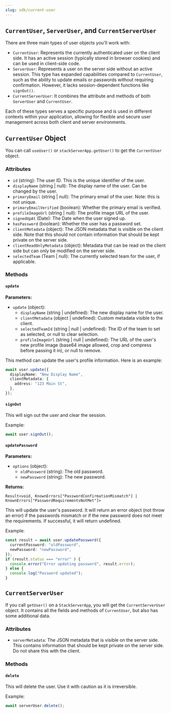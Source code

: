 ```yaml
---
slug: sdk/current-user
---
```


## `CurrentUser`, `ServerUser`, and `CurrentServerUser`

There are three main types of user objects you'll work with:

- `CurrentUser`: Represents the currently authenticated user on the client side. It has an active session (typically stored in browser cookies) and can be used in client-side code.
- `ServerUser`: Represents a user on the server side without an active session. This type has expanded capabilities compared to `CurrentUser`, such as the ability to update emails or passwords without requiring confirmation. However, it lacks session-dependent functions like `signOut()`.
- `CurrentServerUser`: It combines the attribute and methods of both `ServerUser` and `CurrentUser`.

Each of these types serves a specific purpose and is used in different contexts within your application, allowing for flexible and secure user management across both client and server environments.

## `CurrentUser` Object

You can call `useUser()` or `stackServerApp.getUser()` to get the `CurrentUser` object.

### Attributes

- `id` (string): The user ID. This is the unique identifier of the user.
- `displayName` (string | null): The display name of the user. Can be changed by the user.
- `primaryEmail` (string | null): The primary email of the user. Note: this is not unique.
- `primaryEmailVerified` (boolean): Whether the primary email is verified.
- `profileImageUrl` (string | null): The profile image URL of the user.
- `signedUpAt` (Date): The Date when the user signed up.
- `hasPassword` (boolean): Whether the user has a password set.
- `clientMetadata` (object): The JSON metadata that is visible on the client side. Note that this should not contain information that should be kept private on the server side.
- `clientReadOnlyMetadata` (object): Metadata that can be read on the client side but can only be modified on the server side.
- `selectedTeam` (Team | null): The currently selected team for the user, if applicable.

### Methods

#### `update`

**Parameters:**

- `update` (object):
  - `displayName` (string | undefined): The new display name for the user.
  - `clientMetadata` (object | undefined): Custom metadata visible to the client.
  - `selectedTeamId` (string | null | undefined): The ID of the team to set as selected, or null to clear selection.
  - `profileImageUrl` (string | null | undefined): The URL of the user's new profile image (base64 image allowed, crop and compress before passing it in), or null to remove.

This method can update the user's profile information. Here is an example:

```typescript
await user.update({
  displayName: "New Display Name",
  clientMetadata: {
    address: "123 Main St",
  },
});
```

#### `signOut`

This will sign out the user and clear the session.

Example: 
```typescript
await user.signOut();
```

#### `updatePassword`

**Parameters:**

- `options` (object):
  - `oldPassword` (string): The old password.
  - `newPassword` (string): The new password.

**Returns:**

`Result<void, KnownErrors["PasswordConfirmationMismatch"] | KnownErrors["PasswordRequirementsNotMet"]>`

This will update the user's password. It will return an error object (not throw an error) if the passwords mismatch or if the new password does not meet the requirements. If successful, it will return undefined.

Example: 
```typescript
const result = await user.updatePassword({
  currentPassword: "oldPassword",
  newPassword: "newPassword",
});
if (result.status === "error" ) {
  console.error("Error updating password", result.error);
} else {
  console.log("Password updated");
}
```

## `CurrentServerUser`

If you call `getUser()` on a `StackServerApp`, you will get the `CurrentServerUser` object. It contains all the fields and methods of `CurrentUser`, but also has some additional data.

### Attributes

- `serverMetadata`: The JSON metadata that is visible on the server side. This contains information that should be kept private on the server side. Do not share this with the client.

### Methods

#### `delete`

This will delete the user. Use it with caution as it is irreversible.

Example:
```typescript
await serverUser.delete();
```
